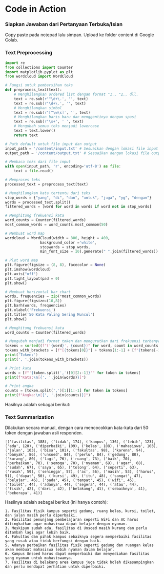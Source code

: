 # Code in Action


<Steps>

### Siapkan Jawaban dari Pertanyaan Terbuka/Isian

Copy paste pada notepad lalu simpan. Upload ke folder content di Google Colab.

### Text Preprocessing

```python copy
import re
from collections import Counter
import matplotlib.pyplot as plt
from wordcloud import WordCloud

# Fungsi untuk pembersihan teks
def preprocess_text(text):
    # Menghilangkan ordered list dengan format "1., "2., dll.
    text = re.sub(r'"\d+\.', '', text)
    text = re.sub(r'\d+\.', '', text)
    # Menghilangkan simbol
    text = re.sub(r'[^\w\s]', '', text)
    # Menghilangkan baris baru dan menggantinya dengan spasi
    text = re.sub(r'\s+', ' ', text)
    # Mengubah semua teks menjadi lowercase
    text = text.lower()
    return text

# Path default untuk file input dan output
input_path = '/content/input.txt' # Sesuaikan dengan lokasi file input Anda
output_path = '/content/output.txt' # Sesuaikan dengan lokasi file output Anda

# Membaca teks dari file input
with open(input_path, 'r', encoding='utf-8') as file:
    text = file.read()

# Memproses teks
processed_text = preprocess_text(text)

# Menghilangkan kata tertentu dari teks
stop_words = {"yang", "di", "dan", "untuk", "juga", "yg", "dengan"}
words = processed_text.split()
filtered_words = [word for word in words if word not in stop_words]

# Menghitung frekuensi kata
word_counts = Counter(filtered_words)
most_common_words = word_counts.most_common(50)

# Membuat word map
wordcloud = WordCloud(width = 800, height = 400,
                background_color ='white',
                stopwords = stop_words,
                min_font_size = 10).generate(" ".join(filtered_words))

# Plot word map
plt.figure(figsize = (8, 8), facecolor = None)
plt.imshow(wordcloud)
plt.axis("off")
plt.tight_layout(pad = 0)
plt.show()

# Membuat horizontal bar chart
words, frequencies = zip(*most_common_words)
plt.figure(figsize=(10,8))
plt.barh(words, frequencies)
plt.xlabel('Frekuensi')
plt.title('50 Kata Paling Sering Muncul')
plt.show()

# Menghitung frekuensi kata
word_counts = Counter(filtered_words)

# Mengubah menjadi format token dan mengurutkan dari frekuensi terbanyak
tokens = sorted((f"('{word}', {count})" for word, count in word_counts.items()), key=lambda x: int(x.split(',')[1][:-1]), reverse=True)[:50]
tokens_with_brackets = [f"[{tokens[0]}"] + tokens[1:-1] + [f"{tokens[-1]}]"]
print('Token:')
print(', '.join(tokens_with_brackets))

# Print kata
words = [f"'{token.split(',')[0][2:-1]}'" for token in tokens]
print(f"Kata:\n[{', '.join(words)}]")

# Print angka
counts = [token.split(',')[1][1:-1] for token in tokens]
print(f"Angka:\n[{', '.join(counts)}]")
```

Hasilnya adalah sebagai berikut:

<ImageWithCaption src={wordCloud} alt="Word Cloud" caption="Gambar 7. Word Cloud dari Teks Hasil Preprocessing" />

<BarChart />

### Text Summarization

Dilakukan secara manual, dengan cara mencocokkan kata-kata dari 50 token dengan jawaban asli responden.

```plaintext
[('fasilitas', 188), ('tidak', 174), ('kampus', 136), ('lebih', 123), ('ada', 120), ('diperbaiki', 109), ('kelas', 108), ('mahasiswa', 103), ('jalan', 103), ('bisa', 101), ('fakultas', 98), ('karena', 94), ('banyak', 86), ('unsoed', 84), ('perlu', 84), ('gedung', 80), ('kurang', 80), ('lagi', 76), ('ruang', 73), ('baik', 70), ('perbaikan', 70), ('semoga', 70), ('nyaman', 69), ('agar', 68), ('sudah', 67), ('saya', 65), ('tolong', 64), ('seperti', 63), ('rusak', 59), ('sehingga', 57), ('ac', 56), ('masih', 53), ('harus', 51), ('dapat', 50), ('kursi', 49), ('itu', 48), ('sangat', 47), ('belajar', 46), ('pada', 45), ('tempat', 45), ('wifi', 45), ('toilet', 44), ('adanya', 44), ('segera', 44), ('atau', 44), ('fisik', 42), ('dari', 42), ('belakang', 41), ('sebaiknya', 41), ('beberapa', 41)]
```

Hasilnya adalah sebagai berikut (ini hanya contoh):

```plaintext
1. Fasilitas fisik kampus seperti gedung, ruang kelas, kursi, toilet, dan jalan masih perlu diperbaiki.
2. Fasilitas penunjang pembelajaran seperti WiFi dan AC harus ditingkatkan agar mahasiswa dapat belajar dengan nyaman.
3. Meskipun sudah ada, fasilitas di Unsoed masih kurang dan perlu ditambah lagi agar lebih baik.
4. Fakultas dan pihak kampus sebaiknya segera memperbaiki fasilitas yang rusak atau tidak berfungsi dengan baik.
5. Adanya perbaikan fasilitas fisik seperti gedung dan ruangan kelas akan membuat mahasiswa lebih nyaman dalam belajar.
6. Kampus Unsoed harus dapat memperbaiki dan menyediakan fasilitas yang nyaman untuk mahasiswanya.
7. Fasilitas di belakang area kampus juga tidak boleh dikesampingkan dan perlu mendapat perhatian untuk diperbaiki.
```

</Steps>